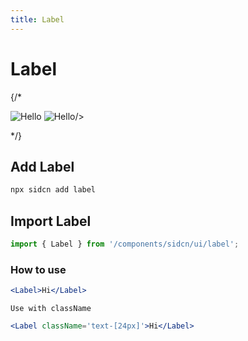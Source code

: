 ```yaml
---
title: Label
---
```



# Label 

{/*
<div style={{ display: "flex", flexDirection: "row",marginTop:40}}>
  <Image
    src="/assets/components/Alert/Frame.svg"
    alt="Hello"
    width={250}
    height={250}
    style={{marginLeft:'auto',marginRight:10}}
  />
  <Image
    src="/assets/components/Alert/Frame-1.svg"
    alt="Hello"
    width={250}
    height={250}
    style={{marginRight:'auto',marginLeft:10}}

/>

</div>
*/}

## Add Label


```jsx copy
npx sidcn add label
```

## Import Label


```jsx copy
import { Label } from '/components/sidcn/ui/label';
```
### How to use


```jsx copy
<Label>Hi</Label>
```

`Use with className`

```jsx copy
<Label className='text-[24px]'>Hi</Label>   
```
